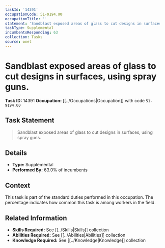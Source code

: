 ```yaml
---
taskId: '14391'
occupationCode: 51-9194.00
occupationTitle: ''
statement: 'Sandblast exposed areas of glass to cut designs in surfaces, using spray guns.'
taskType: Supplemental
incumbentsResponding: 63
collection: Tasks
source: onet
---
```

# Sandblast exposed areas of glass to cut designs in surfaces, using spray guns.

**Task ID:** 14391
**Occupation:** [[../Occupations|Occupation]] with code `51-9194.00`

## Task Statement

> Sandblast exposed areas of glass to cut designs in surfaces, using spray guns.

## Details

- **Type:** Supplemental
- **Performed By:** 63.0% of incumbents

## Context

This task is part of the standard duties performed in this occupation. The percentage indicates how common this task is among workers in the field.

## Related Information

- **Skills Required:** See [[../Skills|Skills]] collection
- **Abilities Required:** See [[../Abilities|Abilities]] collection
- **Knowledge Required:** See [[../Knowledge|Knowledge]] collection
